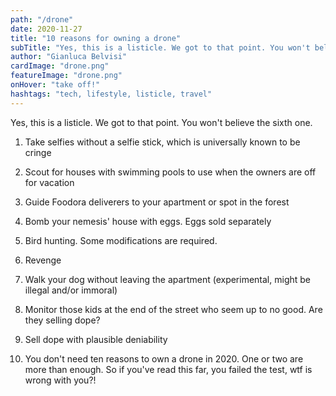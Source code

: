 ```yaml
---
path: "/drone"
date: 2020-11-27
title: "10 reasons for owning a drone"
subTitle: "Yes, this is a listicle. We got to that point. You won't believe the sixth one"
author: "Gianluca Belvisi"
cardImage: "drone.png"
featureImage: "drone.png"
onHover: "take off!"
hashtags: "tech, lifestyle, listicle, travel"
---
```

Yes, this is a listicle. We got to that point. You won't believe the sixth one.

1. Take selfies without a selfie stick, which is universally known to be cringe

2. Scout for houses with swimming pools to use when the owners are off for vacation

3. Guide Foodora deliverers to your apartment or spot in the forest

4. Bomb your nemesis' house with eggs. Eggs sold separately

5. Bird hunting. Some modifications are required.

6. Revenge

7. Walk your dog without leaving the apartment (experimental, might be illegal and/or immoral)

8. Monitor those kids at the end of the street who seem up to no good. Are they selling dope?

9. Sell dope with plausible deniability

10. You don't need ten reasons to own a drone in 2020. One or two are more than enough. So if you've read this far, you failed the test, wtf is wrong with you?!
